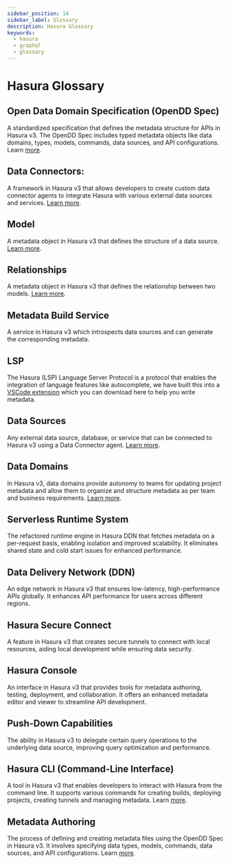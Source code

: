 ```yaml
---
sidebar_position: 14
sidebar_label: Glossary
description: Hasura Glossary
keywords:
  - hasura
  - graphql
  - glossary
---
```


# Hasura Glossary

## Open Data Domain Specification (OpenDD Spec)
A standardized specification that defines the metadata structure for APIs in Hasura v3. The OpenDD Spec includes typed
metadata objects like data domains, types, models, commands, data sources, and API configurations. Learn
[more](/data-domain-modeling/overview.mdx).

## Data Connectors:
A framework in Hasura v3 that allows developers to create custom data connector agents to integrate Hasura with
various external data sources and services. [Learn more](/native-data-connectors/overview.mdx).

## Model
A metadata object in Hasura v3 that defines the structure of a data source.
[Learn more](/data-domain-modeling/models.mdx).

## Relationships
A metadata object in Hasura v3 that defines the relationship between two models.
[Learn more](/data-domain-modeling/relationships.mdx).

## Metadata Build Service
A service in Hasura v3 which introspects data sources and can generate the corresponding metadata.

## LSP
The Hasura (LSP) Language Server Protocol is a protocol that enables the integration of language features like
autocomplete, we have built this into a
[VSCode extension](https://marketplace.visualstudio.com/items?itemName=HasuraHQ.hasura) which you can download here to
help you write metadata.

## Data Sources
Any external data source, database, or service that can be connected to Hasura v3 using a Data Connector agent.
[Learn more](/data-domain-modeling/data-source.mdx).

## Data Domains
In Hasura v3, data domains provide autonomy to teams for updating project metadata and allow them to organize and
structure metadata as per team and business requirements. [Learn more](/data-domain-modeling/overview.mdx).

## Serverless Runtime System
The refactored runtime engine in Hasura DDN that fetches metadata on a per-request basis, enabling isolation and
improved scalability. It eliminates shared state and cold start issues for enhanced performance.

## Data Delivery Network (DDN)
An edge network in Hasura v3 that ensures low-latency, high-performance APIs globally. It enhances API performance
for users across different regions.

## Hasura Secure Connect
A feature in Hasura v3 that creates secure tunnels to connect with local resources, aiding local development while
ensuring data security.

## Hasura Console
An interface in Hasura v3 that provides tools for metadata authoring, testing, deployment, and collaboration. It
offers an enhanced metadata editor and viewer to streamline API development.

## Push-Down Capabilities
The ability in Hasura v3 to delegate certain query operations to the underlying data source, improving query
optimization and performance.

## Hasura CLI (Command-Line Interface)
A tool in Hasura v3 that enables developers to interact with Hasura from the command line. It supports various
commands for creating builds, deploying projects, creating tunnels and managing metadata. Learn [more](/ci-cd/hasura-cli.mdx).

## Metadata Authoring
The process of defining and creating metadata files using the OpenDD Spec in Hasura v3. It involves specifying data
types, models, commands, data sources, and API configurations. Learn [more](/data-domain-modeling/overview.mdx).

[//]: # (## Edge Caching)
[//]: # (A caching mechanism in Hasura v3 that caches frequently accessed data at the edge of the network, reducing latency)
[//]: # (and improving response times for end-users.)

[//]: # (## .hml)

[//]: # (## Plugins)
[//]: # (A mechanism in Hasura v3 that allows developers to extend the functionality of Hasura by adding custom logic to the)
[//]: # (GraphQL engine. Plugins can be used to add custom authentication, authorization, and other custom logic.)

[//]: # (## Metadata Modules)
[//]: # (A mechanism in Hasura v3 that allows metadata to be organized into typed JSON files within collections, enhancing)
[//]: # (the organization, version control, and collaboration abilities of metadata.)